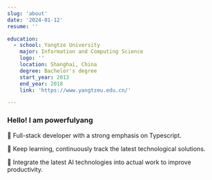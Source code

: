 ```yaml
---
slug: 'about'
date: '2024-01-12'
resume: ''

education:
  - school: Yangtze University
    major: Information and Computing Science
    logo: ''
    location: Shanghai, China
    degree: Bachelor's degree
    start_year: 2013
    end_year: 2018
    link: 'https://www.yangtzeu.edu.cn/'

---
```


### Hello! I am powerfulyang

🧑 Full-stack developer with a strong emphasis on Typescript.

🌱 Keep learning, continuously track the latest technological solutions.

🐛 Integrate the latest AI technologies into actual work to improve productivity.
